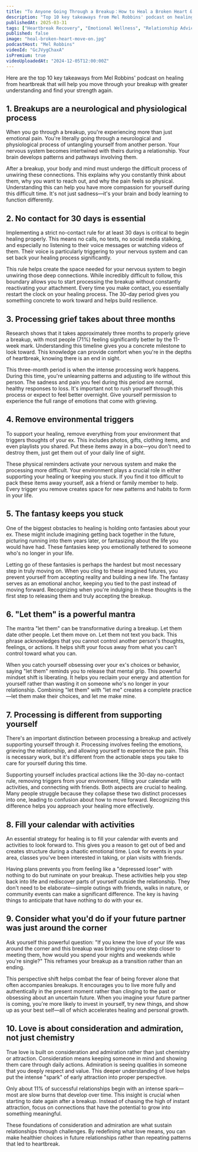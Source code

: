 ```yaml
---
title: "To Anyone Going Through a Breakup：How to Heal a Broken Heart & Move On"
description: "Top 10 key takeaways from Mel Robbins' podcast on healing from heartbreak that will help you move through your breakup with greater understanding and find your strength again."
publishedAt: 2025-03-31
tags: ["Heartbreak Recovery", "Emotional Wellness", "Relationship Advice"]
published: false
image: "heal-broken-heart-move-on.jpg"
podcastHost: "Mel Robbins"
videoId: "GcJVygChaxA"
isPremium: true
videoUploadedAt: "2024-12-05T12:00:00Z"
---
```



<PodcastSummaryPageLayout frontmatter={frontmatter}>

Here are the top 10 key takeaways from Mel Robbins' podcast on healing from heartbreak that will help you move through your breakup with greater understanding and find your strength again.

## 1. Breakups are a neurological and physiological process

When you go through a breakup, you're experiencing more than just emotional pain. You're literally going through a neurological and physiological process of untangling yourself from another person. Your nervous system becomes intertwined with theirs during a relationship. Your brain develops patterns and pathways involving them.

After a breakup, your body and mind must undergo the difficult process of unwiring these connections. This explains why you constantly think about them, why you want to reach out, and why the pain feels so physical. Understanding this can help you have more compassion for yourself during this difficult time. It's not just sadness—it's your brain and body learning to function differently.

## 2. No contact for 30 days is essential

Implementing a strict no-contact rule for at least 30 days is critical to begin healing properly. This means no calls, no texts, no social media stalking, and especially no listening to their voice messages or watching videos of them. Their voice is particularly triggering to your nervous system and can set back your healing process significantly.

This rule helps create the space needed for your nervous system to begin unwiring those deep connections. While incredibly difficult to follow, this boundary allows you to start processing the breakup without constantly reactivating your attachment. Every time you make contact, you essentially restart the clock on your healing process. The 30-day period gives you something concrete to work toward and helps build resilience.

## 3. Processing grief takes about three months

Research shows that it takes approximately three months to properly grieve a breakup, with most people (71%) feeling significantly better by the 11-week mark. Understanding this timeline gives you a concrete milestone to look toward. This knowledge can provide comfort when you're in the depths of heartbreak, knowing there is an end in sight.

This three-month period is when the intense processing work happens. During this time, you're unlearning patterns and adjusting to life without this person. The sadness and pain you feel during this period are normal, healthy responses to loss. It's important not to rush yourself through this process or expect to feel better overnight. Give yourself permission to experience the full range of emotions that come with grieving.

## 4. Remove environmental triggers

To support your healing, remove everything from your environment that triggers thoughts of your ex. This includes photos, gifts, clothing items, and even playlists you shared. Put these items away in a box—you don't need to destroy them, just get them out of your daily line of sight.

These physical reminders activate your nervous system and make the processing more difficult. Your environment plays a crucial role in either supporting your healing or keeping you stuck. If you find it too difficult to pack these items away yourself, ask a friend or family member to help. Every trigger you remove creates space for new patterns and habits to form in your life.

## 5. The fantasy keeps you stuck

One of the biggest obstacles to healing is holding onto fantasies about your ex. These might include imagining getting back together in the future, picturing running into them years later, or fantasizing about the life you would have had. These fantasies keep you emotionally tethered to someone who's no longer in your life.

Letting go of these fantasies is perhaps the hardest but most necessary step in truly moving on. When you cling to these imagined futures, you prevent yourself from accepting reality and building a new life. The fantasy serves as an emotional anchor, keeping you tied to the past instead of moving forward. Recognizing when you're indulging in these thoughts is the first step to releasing them and truly accepting the breakup.

## 6. "Let them" is a powerful mantra

The mantra "let them" can be transformative during a breakup. Let them date other people. Let them move on. Let them not text you back. This phrase acknowledges that you cannot control another person's thoughts, feelings, or actions. It helps shift your focus away from what you can't control toward what you can.

When you catch yourself obsessing over your ex's choices or behavior, saying "let them" reminds you to release that mental grip. This powerful mindset shift is liberating. It helps you reclaim your energy and attention for yourself rather than wasting it on someone who's no longer in your relationship. Combining "let them" with "let me" creates a complete practice—let them make their choices, and let me make mine.

## 7. Processing is different from supporting yourself

There's an important distinction between processing a breakup and actively supporting yourself through it. Processing involves feeling the emotions, grieving the relationship, and allowing yourself to experience the pain. This is necessary work, but it's different from the actionable steps you take to care for yourself during this time.

Supporting yourself includes practical actions like the 30-day no-contact rule, removing triggers from your environment, filling your calendar with activities, and connecting with friends. Both aspects are crucial to healing. Many people struggle because they collapse these two distinct processes into one, leading to confusion about how to move forward. Recognizing this difference helps you approach your healing more effectively.

## 8. Fill your calendar with activities

An essential strategy for healing is to fill your calendar with events and activities to look forward to. This gives you a reason to get out of bed and creates structure during a chaotic emotional time. Look for events in your area, classes you've been interested in taking, or plan visits with friends.

Having plans prevents you from feeling like a "depressed loser" with nothing to do but ruminate on your breakup. These activities help you step back into life and rediscover parts of yourself outside the relationship. They don't need to be elaborate—simple outings with friends, walks in nature, or community events can make a significant difference. The key is having things to anticipate that have nothing to do with your ex.

## 9. Consider what you'd do if your future partner was just around the corner

Ask yourself this powerful question: "If you knew the love of your life was around the corner and this breakup was bringing you one step closer to meeting them, how would you spend your nights and weekends while you're single?" This reframes your breakup as a transition rather than an ending.

This perspective shift helps combat the fear of being forever alone that often accompanies breakups. It encourages you to live more fully and authentically in the present moment rather than clinging to the past or obsessing about an uncertain future. When you imagine your future partner is coming, you're more likely to invest in yourself, try new things, and show up as your best self—all of which accelerates healing and personal growth.

## 10. Love is about consideration and admiration, not just chemistry

True love is built on consideration and admiration rather than just chemistry or attraction. Consideration means keeping someone in mind and showing them care through daily actions. Admiration is seeing qualities in someone that you deeply respect and value. This deeper understanding of love helps put the intense "spark" of early attraction into proper perspective.

Only about 11% of successful relationships begin with an intense spark—most are slow burns that develop over time. This insight is crucial when starting to date again after a breakup. Instead of chasing the high of instant attraction, focus on connections that have the potential to grow into something meaningful.

These foundations of consideration and admiration are what sustain relationships through challenges. By redefining what love means, you can make healthier choices in future relationships rather than repeating patterns that led to heartbreak.

</PodcastSummaryPageLayout>
